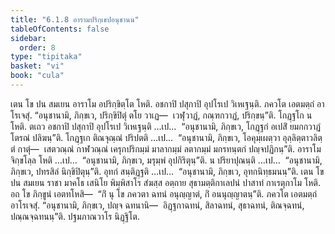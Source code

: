 ```yaml
---
title: "6.1.8 อารามปริกฺเขปอนุชานน"
tableOfContents: false
sidebar:
  order: 8
type: "tipitaka"
basket: "vi"
book: "cula"
---
```



<DynamicBreadcrumb />

<Division number="303" book="cula">

<Paragraph number="1305" book="cula">
เตน โข ปน สมเยน อาราโม อปริกฺขิตฺโต โหติ. อชกาปิ ปสุกาปิ อุปโรเป วิเหเฐนฺติ. ภควโต เอตมตฺถํ อาโรเจสุํ. “อนุชานามิ, ภิกฺขเว, ปริกฺขิปิตุํ ตโย วาเฏ—  เวฬุวาฏํ, กณฺฑกวาฏํ, ปริกฺขนฺ”ติ. โกฏฺฐโก น โหติ. ตเถว อชกาปิ ปสุกาปิ อุปโรเป วิเหเฐนฺติ …เป…  “อนุชานามิ, ภิกฺขเว, โกฏฺฐกํ อเปสิํ ยมกกวาฏํ โตรณํ ปลิฆนฺ”ติ. โกฏฺฐเก ติณจุณฺณํ ปริปตติ …เป…  “อนุชานามิ, ภิกฺขเว, โอคุมฺเผตฺวา อุลฺลิตฺตาวลิตฺตํ กาตุํ—  เสตวณฺณํ กาฬวณฺณํ เครุกปริกมฺมํ มาลากมฺมํ ลตากมฺมํ มกรทนฺตกํ ปญฺจปฏิกนฺ”ติ. อาราโม จิกฺขโลฺล โหติ …เป…  “อนุชานามิ, ภิกฺขเว, มรุมฺพํ อุปกิริตุนฺ”ติ. น ปริยาปุณนฺติ …เป…  “อนุชานามิ, ภิกฺขเว, ปทรสิลํ นิกฺขิปิตุนฺ”ติ. อุทกํ สนฺติฏฺฐติ …เป…  “อนุชานามิ, ภิกฺขเว, อุทกนิทฺธมนนฺ”ติ.
</Paragraph>

<Paragraph number="1306" book="cula">
เตน โข ปน สมเยน ราชา มาคโธ เสนิโย พิมฺพิสาโร สํฆสฺส อตฺถาย สุธามตฺติกาเลปนํ ปาสาทํ กาเรตุกาโม โหติ. อถ โข ภิกฺขูนํ เอตทโหสิ—  “กิํ นุ โข ภควตา ฉทนํ อนุญฺญาตํ, กิํ อนนุญฺญาตนฺ”ติ. ภควโต เอตมตฺถํ อาโรเจสุํ. “อนุชานามิ, ภิกฺขเว, ปญฺจ ฉทนานิ—  อิฏฺฐกาฉทนํ, สิลาฉทนํ, สุธาฉทนํ, ติณจฺฉทนํ, ปณฺณจฺฉทนนฺ”ติ.

</Paragraph>
</Division>

<Paragraph number="1307" type="center" book="cula">
ปฐมภาณวาโร นิฏฺฐิโต.
</Paragraph>
